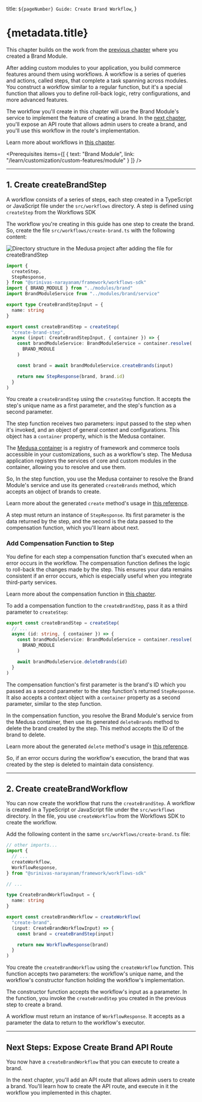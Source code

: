 
  title: `${pageNumber} Guide: Create Brand Workflow`,
}

# {metadata.title}

This chapter builds on the work from the [previous chapter](../module/page.mdx) where you created a Brand Module.

After adding custom modules to your application, you build commerce features around them using workflows. A workflow is a series of queries and actions, called steps, that complete a task spanning across modules. You construct a workflow similar to a regular function, but it's a special function that allows you to define roll-back logic, retry configurations, and more advanced features.

The workflow you'll create in this chapter will use the Brand Module's service to implement the feature of creating a brand. In the [next chapter](../api-route/page.mdx), you'll expose an API route that allows admin users to create a brand, and you'll use this workflow in the route's implementation.

<Note>

Learn more about workflows in [this chapter](../../../fundamentals/workflows/page.mdx).

</Note>

<Prerequisites
  items={[
    {
      text: "Brand Module",
      link: "/learn/customization/custom-features/module"
    }
  ]}
/>

---

## 1. Create createBrandStep

A workflow consists of a series of steps, each step created in a TypeScript or JavaScript file under the `src/workflows` directory. A step is defined using `createStep` from the Workflows SDK

The workflow you're creating in this guide has one step to create the brand. So, create the file `src/workflows/create-brand.ts` with the following content:

![Directory structure in the Medusa project after adding the file for createBrandStep](https://res.cloudinary.com/dza7lstvk/image/upload/v1732869184/Medusa%20Book/brand-workflow-dir-overview-1_fjvf5j.jpg)

```ts title="src/workflows/create-brand.ts"
import {
  createStep,
  StepResponse,
} from "@srinivas-narayanam/framework/workflows-sdk"
import { BRAND_MODULE } from "../modules/brand"
import BrandModuleService from "../modules/brand/service"

export type CreateBrandStepInput = {
  name: string
}

export const createBrandStep = createStep(
  "create-brand-step",
  async (input: CreateBrandStepInput, { container }) => {
    const brandModuleService: BrandModuleService = container.resolve(
      BRAND_MODULE
    )

    const brand = await brandModuleService.createBrands(input)

    return new StepResponse(brand, brand.id)
  }
)
```

You create a `createBrandStep` using the `createStep` function. It accepts the step's unique name as a first parameter, and the step's function as a second parameter.

The step function receives two parameters: input passed to the step when it's invoked, and an object of general context and configurations. This object has a `container` property, which is the Medusa container.

The [Medusa container](../../../fundamentals/medusa-container/page.mdx) is a registry of framework and commerce tools accessible in your customizations, such as a workflow's step. The Medusa application registers the services of core and custom modules in the container, allowing you to resolve and use them.

So, In the step function, you use the Medusa container to resolve the Brand Module's service and use its generated `createBrands` method, which accepts an object of brands to create.

<Note>

Learn more about the generated `create` method's usage in [this reference](!resources!/service-factory-reference/methods/create).

</Note>

A step must return an instance of `StepResponse`. Its first parameter is the data returned by the step, and the second is the data passed to the compensation function, which you'll learn about next.

### Add Compensation Function to Step

You define for each step a compensation function that's executed when an error occurs in the workflow. The compensation function defines the logic to roll-back the changes made by the step. This ensures your data remains consistent if an error occurs, which is especially useful when you integrate third-party services.

<Note>

Learn more about the compensation function in [this chapter](../../../fundamentals/workflows/compensation-function/page.mdx).

</Note>

To add a compensation function to the `createBrandStep`, pass it as a third parameter to `createStep`:

```ts title="src/workflows/create-brand.ts"
export const createBrandStep = createStep(
  // ...
  async (id: string, { container }) => {
    const brandModuleService: BrandModuleService = container.resolve(
      BRAND_MODULE
    )

    await brandModuleService.deleteBrands(id)
  }
)
```

The compensation function's first parameter is the brand's ID which you passed as a second parameter to the step function's returned `StepResponse`. It also accepts a context object with a `container` property as a second parameter, similar to the step function.

In the compensation function, you resolve the Brand Module's service from the Medusa container, then use its generated `deleteBrands` method to delete the brand created by the step. This method accepts the ID of the brand to delete.

<Note>

Learn more about the generated `delete` method's usage in [this reference](!resources!/service-factory-reference/methods/delete).

</Note>

So, if an error occurs during the workflow's execution, the brand that was created by the step is deleted to maintain data consistency.

---

## 2. Create createBrandWorkflow

You can now create the workflow that runs the `createBrandStep`. A workflow is created in a TypeScript or JavaScript file under the `src/workflows` directory. In the file, you use `createWorkflow` from the Workflows SDK to create the workflow.

Add the following content in the same `src/workflows/create-brand.ts` file:

```ts title="src/workflows/create-brand.ts"
// other imports...
import {
  // ...
  createWorkflow,
  WorkflowResponse,
} from "@srinivas-narayanam/framework/workflows-sdk"

// ...

type CreateBrandWorkflowInput = {
  name: string
}

export const createBrandWorkflow = createWorkflow(
  "create-brand",
  (input: CreateBrandWorkflowInput) => {
    const brand = createBrandStep(input)

    return new WorkflowResponse(brand)
  }
)
```

You create the `createBrandWorkflow` using the `createWorkflow` function. This function accepts two parameters: the workflow's unique name, and the workflow's constructor function holding the workflow's implementation.

The constructor function accepts the workflow's input as a parameter. In the function, you invoke the `createBrandStep` you created in the previous step to create a brand.

A workflow must return an instance of `WorkflowResponse`. It accepts as a parameter the data to return to the workflow's executor.

---

## Next Steps: Expose Create Brand API Route

You now have a `createBrandWorkflow` that you can execute to create a brand.

In the next chapter, you'll add an API route that allows admin users to create a brand. You'll learn how to create the API route, and execute in it the workflow you implemented in this chapter.
